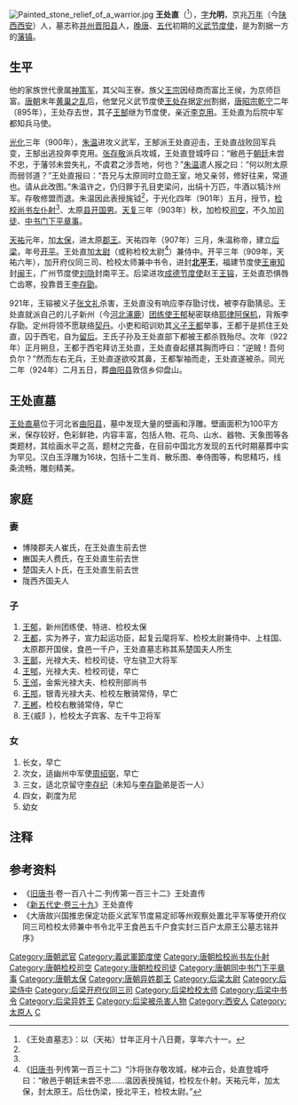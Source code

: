 [[File:Painted_stone_relief_of_a_warrior.jpg|thumb]]
'''王处直'''（{{bd|863年||923年|2月6日|catIdx=W王}}<ref>《王处直墓志》：以（天祐）廿年正月十八日薨，享年六十一。</ref>），[[表字|字]]'''允明'''，京兆[[万年县_(北周)|万年]]（今[[陕西|陕西]][[西安|西安]]）人，墓志称[[并州_(太原)|并州]][[晋阳县_(秦朝)|晋阳县]]人，[[晚唐|晚唐]]、[[五代|五代]]初期的[[义武节度使|义武节度使]]，是为割据一方的[[藩镇|藩镇]]。

== 生平 ==
他的家族世代隶属[[神策军|神策军]]，其父叫王寮。族父[[王宗_(唐朝)|王宗]]因经商而富比王侯，为京师巨富。[[唐朝|唐朝]]末年[[黄巢之乱|黄巢之乱]]后，他堂兄义武节度使[[王处存|王处存]]据[[定州_(北魏)|定州]]割据，[[唐昭宗|唐昭宗]][[乾宁|乾宁]]二年（895年），王处存去世，其子[[王郜|王郜]]继为节度使，亲近[[李克用|李克用]]。王处直为后院中军都知兵马使。

[[光化|光化]]三年（900年），[[朱温|朱温]]进攻义武军，王郜派王处直迎击，王处直战败回军兵变，王郜出逃投奔李克用。[[张存敬|张存敬]]派兵攻城，王处直登城呼曰：“敝邑于[[唐朝政府|朝廷]]未尝不忠，于藩邻未尝失礼，不虞君之涉吾地，何也？”[[朱温|朱温]]遣人报之曰：“何以附太原而弱邻道？”王处直报曰：“吾兄与太原同时立勋王室，地又亲邻，修好往来，常道也。请从此改图。”朱温许之，仍归罪于孔目吏梁问，出绢十万匹，牛酒以犒汴州军。存敬修盟而退。朱温因此表授旄钺<ref name="a1"/>，于光化四年（901年）五月，授节，[[检校|检校]][[尚书左仆射|尚书左仆射]]<ref name="a1"/>、太原[[县男|县开国男]]。[[天复_(唐朝)|天复]]三年（903年）秋，加检校[[司空|司空]]，不久加[[司徒|司徒]]、[[中书门下平章事|中书门下平章事]]。

[[天祐_(唐朝)|天祐]]元年，加[[太保|太保]]，进太原[[郡王|郡王]]。天祐四年（907年）三月，朱温称帝，建立[[后梁|后梁]]，年号[[開平_(年號)|开平]]。王处直加[[太尉|太尉]]（或称检校太尉<ref name="a1">《[[旧唐书|旧唐书]]·列传第一百三十二》“汴将张存敬攻城，梯冲云合，处直登城呼曰：“敝邑于朝廷未尝不忠......温因表授旄钺，检校左仆射。天祐元年，加太保，封太原王。后仕伪梁，授北平王，检校太尉。”</ref>）兼侍中。开平三年（909年，天祐六年），加开府仪同三司、检校太师兼中书令，进封'''[[北平_(五代)|北平]]王'''，福建节度使[[王审知|王审知]]封[[闽|闽]]王，广州节度使[[刘隐|刘隐]]封南平王。后梁进攻[[成德节度使|成德节度使]]赵王[[王镕|王镕]]，王处直恐惧唇亡齿寒，投靠晋王[[李存勖|李存勖]]。

921年，王镕被义子[[张文礼|张文礼]]杀害，王处直没有响应李存勖讨伐，被李存勖猜忌。王处直就派自己的儿子新州（今[[河北|河北]][[涿鹿|涿鹿]]）[[团练使|团练使]][[王郁_(遼)|王郁]]秘密联络[[耶律阿保机|耶律阿保机]]，背叛李存勖。定州将领不愿联络[[契丹|契丹]]。小吏和昭训劝其[[义子|义子]][[王都|王都]]举事，王都于是抓住王处直，囚于西宅，自为[[留后|留后]]。王氏子孙及王处直部下都被王都杀戮殆尽。次年（922年）正月朔旦，王都于西宅拜访王处直，王处直奋起揕其胸而呼曰：“逆贼！吾何负尔？”然而左右无兵，王处直遂欲咬其鼻，王都掣袖而走，王处直遂被杀。同光二年（924年）二月五日，葬[[曲阳县|曲阳县]]敦信乡仰盘山。

== 王处直墓 ==
[[王处直墓|王处直墓]]位于河北省[[曲阳县|曲阳县]]，墓中发现大量的壁画和浮雕。壁画面积为100平方米，保存较好，色彩鲜艳，内容丰富，包括人物、花鸟、山水、器物、天象图等各类题材，其绘画水平之高，题材之完备，在目前中国北方发现的五代时期墓葬中实为罕见。汉白玉浮雕为16块，包括十二生肖、散乐图、奉侍图等，构思精巧，线条流畅，雕刻精美。

== 家庭 ==
=== 妻 ===
*博陵郡夫人崔氏，在王处直生前去世
*豳国夫人费氏，在王处直生前去世
*楚国夫人卜氏，在王处直生前去世
*陇西齐国夫人

=== 子 ===
#[[王郁_(辽)|王郁]]，新州团练使、特进、检校太保
#[[王都|王都]]，实为养子，宣力起运功臣，起复云麾将军、检校太尉兼侍中、上柱国、太原郡开国侯，食邑一千户，王处直墓志称其系楚国夫人所生
#[[王鄑|王鄑]]，光禄大夫、检校司徒、守左骁卫大将军
#[[王郇|王郇]]，光禄大夫、检校司徒，早亡
#[[王邠|王邠]]，金紫光禄大夫、检校刑部尚书
#[[王䢼|王䢼]]，银青光禄大夫、检校左散骑常侍，早亡
#[[王郴|王郴]]，检校右散骑常侍，早亡
#王{威阝}，检校太子宾客、左千牛卫将军

=== 女 ===
#长女，早亡
#次女，适幽州中军使[[周绍弼|周绍弼]]，早亡
#三女，适北京留守[[李存纪|李存纪]]（未知与[[李存勖|李存勖]]弟是否一人）
#四女，剃度为尼
#幼女

== 注释  ==

{{Reflist|2}}

==参考资料==

*《[[旧唐书|旧唐书]]·卷一百八十二·列传第一百三十二》王处直传
*《[[s:新五代史/卷39|新五代史·卷三十九]]》王处直传
*《大唐故兴国推忠保定功臣义武军节度易定祁等州观察处置北平军等使开府仪同三司检校太师兼中书令北平王食邑五千户食实封三百户太原王公墓志铭并序》

[[Category:唐朝武官|Category:唐朝武官]]
[[Category:義武軍節度使|Category:義武軍節度使]]
[[Category:唐朝检校尚书左仆射|Category:唐朝检校尚书左仆射]]
[[Category:唐朝检校司空|Category:唐朝检校司空]]
[[Category:唐朝检校司徒|Category:唐朝检校司徒]]
[[Category:唐朝同中书门下平章事|Category:唐朝同中书门下平章事]]
[[Category:唐朝太保|Category:唐朝太保]]
[[Category:唐朝异姓郡王|Category:唐朝异姓郡王]]
[[Category:后梁太尉|Category:后梁太尉]]
[[Category:后梁侍中|Category:后梁侍中]]
[[Category:后梁开府仪同三司|Category:后梁开府仪同三司]]
[[Category:后梁检校太师|Category:后梁检校太师]]
[[Category:后梁中书令|Category:后梁中书令]]
[[Category:后梁异姓王|Category:后梁异姓王]]
[[Category:后梁被杀害人物|Category:后梁被杀害人物]]
[[Category:西安人|Category:西安人]]
[[Category:太原人|Category:太原人]]
[[Category:王姓|C]]